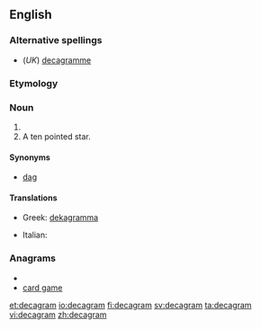 ==English==

===Alternative spellings===
* (''UK'') [[decagramme]]

===Etymology===
{{prefix|deca|gram}}

===Noun===
{{en-noun}}

# {{SI-unit|deca|gram|mass}}
# A ten pointed star.

====Synonyms====
*[[dag]]

====Translations====
{{trans-top|ten grams}}
* Greek: [[dekagramma]]
{{trans-mid}}
* Italian: {{t-|it|decagrammo|m}}
{{trans-bottom}}

===Anagrams===
* {{alphagram|aacdegmr}}
* [[card game#English|card game]]

[[et:decagram]]
[[io:decagram]]
[[fi:decagram]]
[[sv:decagram]]
[[ta:decagram]]
[[vi:decagram]]
[[zh:decagram]]